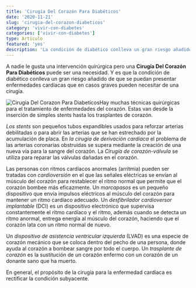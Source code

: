 ```yaml
---
title: 'Cirugía Del Corazón Para Diabéticos'
date: '2020-11-21'
slug: 'cirugia-del-corazon-diabeticos'
category: 'vivir-con-diabetes'
categories: ['vivir-con-diabetes']
type: Articulo
featured: 'yes'
description: 'La condición de diabético conlleva un gran riesgo añadido de que se puedan presentar enfermedades cardíacas que en casos graves pueden necesitar de una cirugía'
---
```


A nadie le gusta una intervención quirúrgica pero una **Cirugía Del Corazón Para Diabéticos** puede ser una necesidad. Y es que la condición de diabético conlleva un gran riesgo añadido de que se puedan presentar enfermedades cardíacas que en casos graves pueden necesitar de una cirugía.

![Cirugia Del Corazon Para Diabeticos](./images/Cirugia-Del-Corazon-Para-Diabeticos.jpg)Hay muchas técnicas quirúrgicas para el tratamiento de enfermedades del corazón. Estas van desde la inserción de simples stents hasta los trasplantes de corazón.

_Los stents_ son pequeños tubos expandibles usados para reforzar arterias debilitadas o para abrir las arterias que se han estrechado por la acumulación de placa. En *la cirugía de derivación cardíaca* el problema de las arterias coronarias obstruidas se supera mediante la creación de una nueva vía para la sangre del corazón. La *Cirugía de corazón-válvula* se utiliza para reparar las válvulas dañadas en el corazón.

Las personas con ritmos cardíacos anormales (arritmia) pueden ser tratadas con *cardioversión* en el que las señales eléctricas se envían al músculo del corazón para restablecer el ritmo normal que permite que el corazón bombee más eficazmente. Un *marcapasos* es un pequeño dispositivo que envía impulsos eléctricos al músculo del corazón para mantener un ritmo cardíaco adecuado. Un _desfibrilador cardioversor implantable_ (DCI) es un dispositivo electrónico que supervisa constantemente el ritmo cardíaco y el ritmo, además cuando se detecta un ritmo anormal, entrega energía al músculo del corazón, haciendo que el corazón lata con un ritmo normal de nuevo.

Un *dispositivo* *de asistencia ventricular izquierda* (LVAD) es una especie de corazón mecánico que se coloca dentro del pecho de una persona, donde ayuda al corazón a bombear sangre por todo el cuerpo. Un _trasplante de corazón_ es la sustitución de un corazón enfermo con un corazón de un donante sano que ha muerto.

En general, el propósito de la cirugía para la enfermedad cardíaca es rectificar la condición subyacente.
